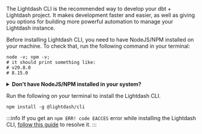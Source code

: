 The Lightdash CLI is the recommended way to develop your dbt + Lightdash project. It makes development faster and
easier, as well as giving you options for building more powerful automation to manage your Lightdash instance.

Before installing Lightdash CLI, you need to have NodeJS/NPM installed on your machine. To check that, run the following command in your terminal:

```shell
node -v; npm -v;
# it should print something like:
# v20.8.0
# 8.15.0
```

<details>
  <summary><b>Don't have NodeJS/NPM installed in your system?</b></summary>

We recommend installing NodeJS/NPM using [NVM (Node Version Manager)](https://github.com/nvm-sh/nvm#install--update-script) which works for POSIX-compliant shells (sh, dash, ksh, zsh, bash on these platforms: unix, macOS, and windows WSL)

Open your terminal and run the command below to install NVM (Node Version Manager) to your system.

```shell
curl -o- https://raw.githubusercontent.com/nvm-sh/nvm/v0.39.2/install.sh | bash
# or
wget -qO- https://raw.githubusercontent.com/nvm-sh/nvm/v0.39.2/install.sh | bash
```

Restart terminal and install NodeJS by running

```shell
nvm install --lts
```

Check that NodeJS is installed by running

```shell
node -v
```

Running the command above should output something like `20.8.0` which means you've succesfully installed NodeJS/NPM 🎉

---

Alternatively, you can [install NodeJS/NPM via your preferred package manager](https://nodejs.org/en/download/package-manager/).

</details>

Run the following on your terminal to install the Lightdash CLI.

```shell
npm install -g @lightdash/cli
```

:::info
If you get an `npm ERR! code EACCES` error while installing the Lightdash CLI, [follow this guide](https://docs.npmjs.com/resolving-eacces-permissions-errors-when-installing-packages-globally) to resolve it.
:::

